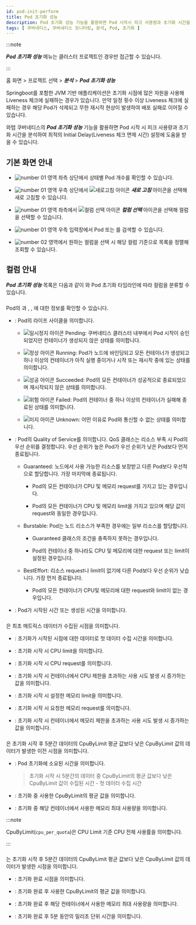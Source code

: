 ```yaml
---
id: pod-init-perform
title: Pod 초기화 성능
description: Pod 초기화 성능 기능을 활용하면 Pod 시작시 피크 사용량과 초기화 시간을 분석하여 최적의 Initial Delay 설정에 도움을 받을 수 있습니다.
tags: [ 쿠버네티스, 쿠버네티스 모니터링, 분석, Pod, 초기화 ]
---
```


:::note

***Pod 초기화 성능*** 메뉴는 클러스터 프로젝트인 경우만 접근할 수 있습니다.

:::

홈 화면 > 프로젝트 선택 > ***분석*** > ***Pod 초기화 성능***

Springboot를 포함한 JVM 기반 애플리케이션은 초기화 시점에 많은 자원을 사용해 Liveness 체크에 실패하는 경우가 있습니다. 만약 일정 횟수 이상 Liveness 체크에 실패하는 경우 해당 Pod가 삭제되고 무한 재시작 현상이 발생하여 배포 실패로 이어질 수 있습니다.

와탭 쿠버네티스의 ***Pod 초기화 성능*** 기능을 활용하면 Pod 시작 시 피크 사용량과 초기화 시간을 분석하여 최적의 Initial Delay(Liveness 체크 면제 시간) 설정에 도움을 받을 수 있습니다.

## 기본 화면 안내

<ImgLang img='k8s-pod-init-perform.png' desc='Pod 초기화 성능' />

* ![number 01](/img/number-01.png) 영역 좌측 상단에서 상태별 Pod 개수를 확인할 수 있습니다.

* ![number 01](/img/number-01.png) 영역 우측 상단에서 ![새로고침 아이콘](/img/ico-refresh.svg) ***새로 고침*** 아이콘을 선택해 새로 고침할 수 있습니다.

* ![number 01](/img/number-01.png) 영역 좌측에서 ![컬럼 선택 아이콘](/img/ic-k8s-filter.svg) ***컬럼 선택*** 아이콘을 선택해 컬럼을 선택할 수 있습니다. 

* ![number 01](/img/number-01.png) 영역 우측 입력창에서 Pod <Cmdname sid="name" className="uitext" /> 또는 <Cmdname sid="qosClass" className="uitext" />를 검색할 수 있습니다.

* ![number 02](/img/number-02.png) 영역에서 원하는 컬럼을 선택 시 해당 컬럼 기준으로 목록을 정렬해 조회할 수 있습니다. 

## 컬럼 안내 

<ImgLang img='k8s-pod-init-perform-cl.png' desc='Pod 초기화 성능 컬럼' />

***Pod 초기화 성능*** 목록은 다음과 같이 <Cmdname sid="pod_info" className="uitext" />와 Pod 초기화 타임라인에 따라 컬럼을 분류할 수 있습니다.

### <Cmdname sid="pod_info" className="b600" />

Pod의 <Cmdname sid="name" className="uitext" />과 <Cmdname sid="phase" className="uitext" />, <Cmdname sid="qosClass" className="uitext" />, <Cmdname sid="startTime" className="uitext" />에 대한 정보를 확인할 수 있습니다.

* <Cmdname sid="phase" className="uitext" />: Pod의 라이프 사이클을 의미합니다. 

  * ![일시정지 아이콘](/img/ico-pause.svg) Pending: 쿠버네티스 클러스터 내부에서 Pod 시작이 승인되었지만 컨테이너가 생성되지 않은 상태를 의미합니다.

  * ![정상 아이콘](/img/ic-check-circle-filled.svg) Running: Pod가 노드에 바인딩되고 모든 컨테이너가 생성되고 하나 이상의 컨테이너가 아직 실행 중이거나 시작 또는 재시작 중에 있는 상태를 의미합니다.

  * ![성공 아이콘](/img/ic-check-circle-filled-bl.svg) Succeeded: Pod의 모든 컨테이너가 성공적으로 종료되었으며 재시작되지 않은 상태를 의미합니다.

  * ![위험 아이콘](/img/ic-warning-critical.svg) Failed: Pod의 컨테이너 중 하나 이상의 컨테이너가 실패해 종료된 상태를 의미합니다.

  * ![미지 아이콘](/img/ic-question-circle.svg) Unknown: 어떤 이유로 Pod와 통신할 수 없는 상태를 의미합니다.

* <Cmdname sid="qosClass" className="uitext" />: Pod의 Quality of Service를 의미합니다. QoS 클래스는 리소스 부족 시 Pod의 우선 순위를 결정합니다. 우선 순위가 높은 Pod가 우선 순위가 낮은 Pod보다 먼저 종료됩니다.

  * Guaranteed: 노드에서 사용 가능한 리소스를 보장받고 다른 Pod보다 우선적으로 할당합니다. 가장 마지막에 종료됩니다.

    * Pod의 모든 컨테이너가 CPU 및 메모리 request를 가지고 있는 경우입니다.

    * Pod의 모든 컨테이너가 CPU 및 메모리 limit을 가지고 있으며 해당 값이 request와 동일한 경우입니다.

  * Burstable: Pod는 노드 리소스가 부족한 경우에는 일부 리소스를 할당합니다.

    * Guaranteed 클래스의 조건을 충족하지 못하는 경우입니다.

    * Pod의 컨테이너 중 하나라도 CPU 및 메모리에 대한 request 또는 limit이 설정된 경우입니다.

  * BestEffort: 리소스 request나 limit이 없기에 다른 Pod보다 우선 순위가 낮습니다. 가장 먼저 종료됩니다.

    * Pod의 모든 컨테이너가 CPU및 메모리에 대한 request와 limit이 없는 경우입니다.

* <Cmdname sid="startTime" className="uitext" />: Pod가 시작된 시간 또는 생성된 시간을 의미합니다. 

### <Cmdname sid="ITM07179" className="b600" />

<Cmdname sid="ITM07179" className="uitext" />은 최초 메트릭스 데이터가 수집된 시점을 의미합니다.

* <Cmdname sid="ITM07175" className="uitext" />: 초기화가 시작된 시점에 대한 데이터로 첫 데이터 수집 시간을 의미합니다.

* <Cmdname sid="ITM07170" className="uitext" />: 초기화 시작 시 CPU limit을 의미합니다.

* <Cmdname sid="ITM07169" className="uitext" />: 초기화 시작 시 CPU request를 의미합니다.  

* <Cmdname sid="ITM07171" className="uitext" />: 초기화 시작 시 컨테이너에서 CPU 제한을 초과하는 사용 시도 발생 시 증가하는 값을 의미합니다.

* <Cmdname sid="ITM07173" className="uitext" />: 초기화 시작 시 설정한 메모리 limit을 의미합니다.

* <Cmdname sid="ITM07172" className="uitext" />: 초기화 시작 시 요청한 메모리 request를 의미합니다. 

* <Cmdname sid="ITM07174" className="uitext" />: 초기화 시작 시 컨테이너에서 메모리 제한을 초과하는 사용 시도 발생 시 증가하는 값을 의미합니다.


### <Cmdname sid="ITM07178" className="b600" />

<Cmdname sid="ITM07178" className="uitext" />은 초기화 시작 후 5분간 데이터의 CpuByLimit 평균 값보다 낮은 CpuByLimit 값의 데이터가 발생한 이전 시점을 의미합니다. 

* <Cmdname sid="ITM07164" className="uitext" />: Pod 초기화에 소요된 시간을 의미합니다. 

  > 초기화 시작 시 5분간의 데이터 중 CpuByLimit의 평균 값보다 낮은 CpuByLimit 값이 수집된 시간 - 첫 데이터 수집 시간

* <Cmdname sid="ITM07162" className="uitext" />: 초기화 중 사용한 CpuByLimit의 평균 값을 의미합니다. 

* <Cmdname sid="ITM07163" className="uitext" />: 초기화 중 해당 컨테이너에서 사용한 메모리 최대 사용량을 의미합니다. 

:::note

CpuByLimit(`cpu_per_quota`)은 CPU Limit 기준 CPU 전체 사용률을 의미합니다. 

:::

### <Cmdname sid="ITM07177" className="b600" />

<Cmdname sid="ITM07177" className="uitext" />는 초기화 시작 후 5분간 데이터의 CpuByLimit 평균 값보다 낮은 CpuByLimit 값의 데이터가 발생한 시점을 의미합니다.

* <Cmdname sid="ITM07176" className="uitext" />: 초기화 완료 시점을 의미합니다. 

* <Cmdname sid="ITM07165" className="uitext" />: 초기화 완료 후 사용한 CpuByLimit의 평균 값을 의미합니다.

* <Cmdname sid="ITM07166" className="uitext" />: 초기화 완료 후 해당 컨테이너에서 사용한 메모리 최대 사용량을 의미합니다. 

* <Cmdname sid="ITM07167" className="uitext" />: 초기화 완료 후 5분 동안의 밀리초 단위 시간을 의미합니다. 